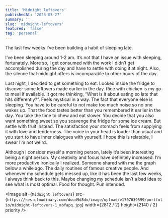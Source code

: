 ```yaml
---
title: 'Midnight leftovers'
publishedAt: '2023-05-27'
summary: ''
slug: 'midnight-leftovers'
featured: 'false'
tag: 'personal'
---
```


The last few weeks I’ve been building a habit of sleeping late.

I’ve been sleeping around 1-2 am. It’s not that I have an issue with sleeping, fortunately. More so, I get consumed with the work I didn’t get accomplished during the day and have to settle with doing it at night. Also, the silence that midnight offers is incomparable to other hours of the day.

Last night, I decided to get something to eat. Looked inside the fridge to discover some leftovers made earlier in the day. Rice with chicken is my go-to meal if available. It got me thinking, “What is it about eating so late that hits differently?”. Feels mystical in a way. The fact that everyone else is sleeping. You have to be careful to not make too much noise so no one wakes up. That the food tastes better than you remembered it earlier in the day. You take the time to chew and eat slower. You decide that you also want something sweet so you scavenge the fridge for some ice cream. But settle with fruit instead. The satisfaction your stomach feels from supplying it with love and tenderness. The voice in your head is louder than usual and you start to have inner dialogues with yourself. I hope this is relatable, I swear I’m not weird.

Although I consider myself a morning person, lately it’s been interesting being a night person. My creativity and focus have definitely increased. I’m more productive ironically I realized. Someone shared with me the graph below a while ago. The daily routines of famous creative people. And whenever my schedule gets messed up, like it has been the last few weeks, I always think back to this. Maybe changing my schedule isn’t a bad idea to see what is most optimal. Food for thought. Pun intended.

<Image
  alt={`Midnight leftovers`}
  src={`https://res.cloudinary.com/duud9d8dv/image/upload/v1707639599/portfolio/midnight-leftovers-1_mbfapq.jpg`}
  width={2812 / 2}
  height={2140 / 2}
  priority
/>
